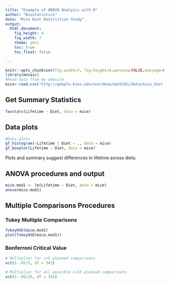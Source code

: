 ```yaml
---
title: "Example of ANOVA Analysis with R"
author: "Biostatistics"
date: "Mice Diet Restriction Study"
output: 
  html_document: 
    fig_height: 4
    fig_width: 7
    theme: yeti
    toc: true
    toc_float: false

---
```


```r
knitr::opts_chunk$set(fig.width=7, fig.height=4,warning=FALSE,message=FALSE)
library(mosaic)
#Read data from my website
mice<-read.csv("http://people.kzoo.edu/enordmoe/math261/data/mice_diet_restrict.csv")
```

## Get Summary Statistics   

```r
favstats(Lifetime ~ Diet, data = mice)
```

## Data plots   

```r
#Data plots
gf_histogram(~Lifetime | Diet ~ ., data = mice)
gf_boxplot(Lifetime ~ Diet, data = mice)
```

Plots and summary suggest differences in lifetime across diets.

## ANOVA procedures and output   

```r
mice.mod1 <- lm(Lifetime ~ Diet, data = mice)
anova(mice.mod1)
```

## Multiple Comparisons Procedures

### Tukey Multiple Comparisons  

```r
TukeyHSD(mice.mod1)
plot(TukeyHSD(mice.mod1))
```

### Bonferroni Critical Value

```r
# Multiplier for c=5 planned comparisons
xct(1-.05/5, df = 343)
```

```r
# Multiplier for all possible c=15 planned comparisons
xct(1-.05/15, df = 343)
```




